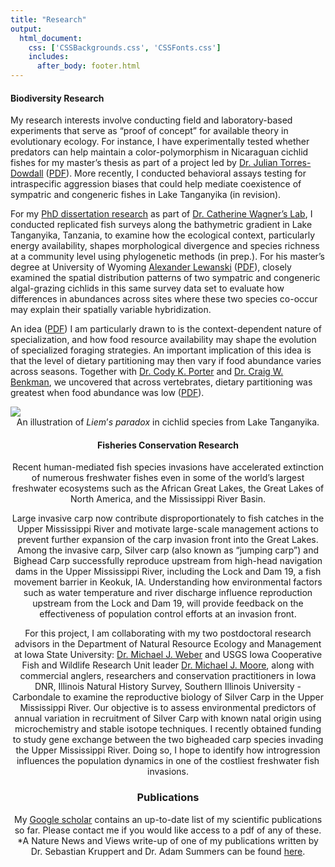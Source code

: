 ```yaml
--- 
title: "Research"
output: 
  html_document:
    css: ['CSSBackgrounds.css', 'CSSFonts.css']
    includes:
      after_body: footer.html
---
```



#### Biodiversity Research

My research interests involve conducting field and laboratory-based experiments that serve as “proof of concept” for available theory in evolutionary ecology. For instance, I have experimentally tested whether predators can help maintain a color-polymorphism in Nicaraguan cichlid fishes for my master’s thesis as part of a project led by [Dr. Julian Torres-Dowdall](https://www.torres-dowdall.com/) ([PDF](TorresDowdall_etal_2017.pdf)). More recently, I conducted behavioral assays testing for intraspecific aggression biases that could help mediate coexistence of sympatric and congeneric fishes in Lake Tanganyika (in revision). 

For my [PhD dissertation research](https://www.proquest.com/docview/2572576794?pq-origsite=gscholar&fromopenview=true) as part of [Dr. Catherine Wagner's Lab](https://cewagnerlab.com/), I conducted replicated fish surveys along the bathymetric gradient in Lake Tanganyika, Tanzania, to examine how the ecological context, particularly energy availability, shapes morphological divergence and species richness at a community level using phylogenetic methods (in prep.). For his master's degree at University of Wyoming [Alexander Lewanski](https://scholar.google.com/citations?user=5K9veZYAAAAJ&hl=en) ([PDF](Lewanski_etal_2022.pdf)), closely examined the spatial distribution patterns of two sympatric and congeneric algal-grazing cichlids in this same survey data set to evaluate how differences in abundances across sites where these two species co-occur may explain their spatially variable hybridization. 

An idea ([PDF](Golcher-Benavides_Wagner_2018.pdf)) I am particularly drawn to is the context-dependent nature of specialization, and how food resource availability may shape the evolution of specialized foraging strategies. An important implication of this idea is that the level of dietary partitioning may then vary if food abundance varies across seasons. Together with [Dr. Cody K. Porter](https://ckporter.weebly.com/) and [Dr. Craig W. Benkman](https://www.uwyo.edu/benkman/), we uncovered that across vertebrates, dietary partitioning was greatest when food abundance was low ([PDF](porter_et_al_2022.pdf)). 

![](./Comic_Sep2018-03.png)
<center> An illustration of *Liem*’*s* *paradox* in cichlid species from Lake Tanganyika.<center>


#### Fisheries Conservation Research
Recent human-mediated fish species invasions have accelerated extinction of numerous freshwater fishes even in some of the world's largest freshwater ecosystems such as the African Great Lakes, the Great Lakes of North America, and the Mississippi River Basin. 


Large invasive carp now contribute disproportionately to fish catches in the Upper Mississippi River and motivate large-scale management actions to prevent further expansion of the carp invasion front into the Great Lakes. Among the invasive carp, Silver carp (also known as "jumping carp") and Bighead Carp successfully reproduce upstream from high-head navigation dams in the Upper Mississippi River, including the Lock and Dam 19, a fish movement barrier in Keokuk, IA. Understanding how environmental factors such as water temperature and river discharge influence reproduction upstream from the Lock and Dam 19, will provide feedback on the effectiveness of population control efforts at an invasion front.   

For this project, I am collaborating with my two postdoctoral research advisors in the Department of Natural Resource Ecology and Management at Iowa State University: [Dr. Michael J. Weber](https://michaeljohnweber.wixsite.com/fisherieslab) and USGS Iowa Cooperative Fish and Wildlife Research Unit leader [Dr. Michael J. Moore](https://moorefishlab.weebly.com/), along with commercial anglers, researchers and conservation practitioners in Iowa DNR, Illinois Natural History Survey, Southern Illinois University - Carbondale to examine the reproductive biology of Silver Carp in the Upper Mississippi River. Our objective is to assess environmental predictors of annual variation in recruitment of Silver Carp with known natal origin using microchemistry and stable isotope techniques. I recently obtained funding to study gene exchange between the two bigheaded carp species invading the Upper Mississippi River. Doing so, I hope to identify how introgression influences the population dynamics in one of the costliest freshwater fish invasions. 


### Publications
My [Google scholar](https://scholar.google.com/citations?user=WAxpZLEAAAAJ&hl=en&oi=ao) contains an up-to-date list of my scientific publications so far. Please contact me if you would like access to a pdf of any of these. *A Nature News and Views write-up of one of my publications written by Dr. Sebastian Kruppert and Dr. Adam Summers can be found [here](https://www.nature.com/articles/d41586-019-02008-6?utm_source=twt_nv&utm_medium=social&utm_campaign=newsandviews).


